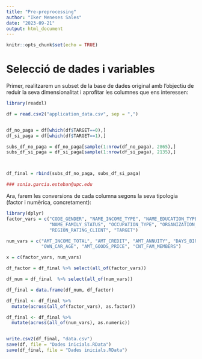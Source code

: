 ---
title: "Pre-preprocessing"
author: "Iker Meneses Sales"
date: "2023-09-21"
output: html_document
---

```{r setup, include=FALSE}
knitr::opts_chunk$set(echo = TRUE)
```

# Selecció de dades i variables

Primer, realitzarem un subset de la base de dades original amb l'objectiu de reduir la seva dimensionalitat i aprofitar les columnes que ens interessen:

```{r}
library(readxl)

df = read.csv2("application_data.csv", sep = ",")


df_no_paga = df[which(df$TARGET==0),]
df_si_paga = df[which(df$TARGET==1),]

subs_df_no_paga = df_no_paga[sample(1:nrow(df_no_paga), 2865),]
subs_df_si_paga = df_si_paga[sample(1:nrow(df_si_paga), 2135),]



df_final = rbind(subs_df_no_paga, subs_df_si_paga)

### sonia.garcia.esteban@upc.edu
```

Ara, farem les conversions de cada columna segons la seva tipologia (factor i numèrica, concretament):

```{r}
library(dplyr)
factor_vars = c("CODE_GENDER", "NAME_INCOME_TYPE", "NAME_EDUCATION_TYPE", 
                "NAME_FAMILY_STATUS", "OCCUPATION_TYPE", "ORGANIZATION_TYPE", 
                "REGION_RATING_CLIENT", "TARGET")

num_vars = c("AMT_INCOME_TOTAL", "AMT_CREDIT", "AMT_ANNUITY", "DAYS_BIRTH",
             "OWN_CAR_AGE", "AMT_GOODS_PRICE", "CNT_FAM_MEMBERS")

x = c(factor_vars, num_vars)

df_factor = df_final %>% select(all_of(factor_vars))

df_num = df_final  %>% select(all_of(num_vars))

df_final = data.frame(df_num, df_factor)

df_final <- df_final %>%
  mutate(across(all_of(factor_vars), as.factor))

df_final <- df_final %>%
  mutate(across(all_of(num_vars), as.numeric))


write.csv2(df_final, "data.csv")
save(df, file = "Dades inicials.RData")
save(df_final, file = "Dades inicials.RData")

```

